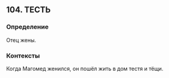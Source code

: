 ## 104. ТЕСТЬ
### Определение
Отец жены.

### Контексты
Когда Магомед женился, он пошёл жить в дом тестя и тёщи.


